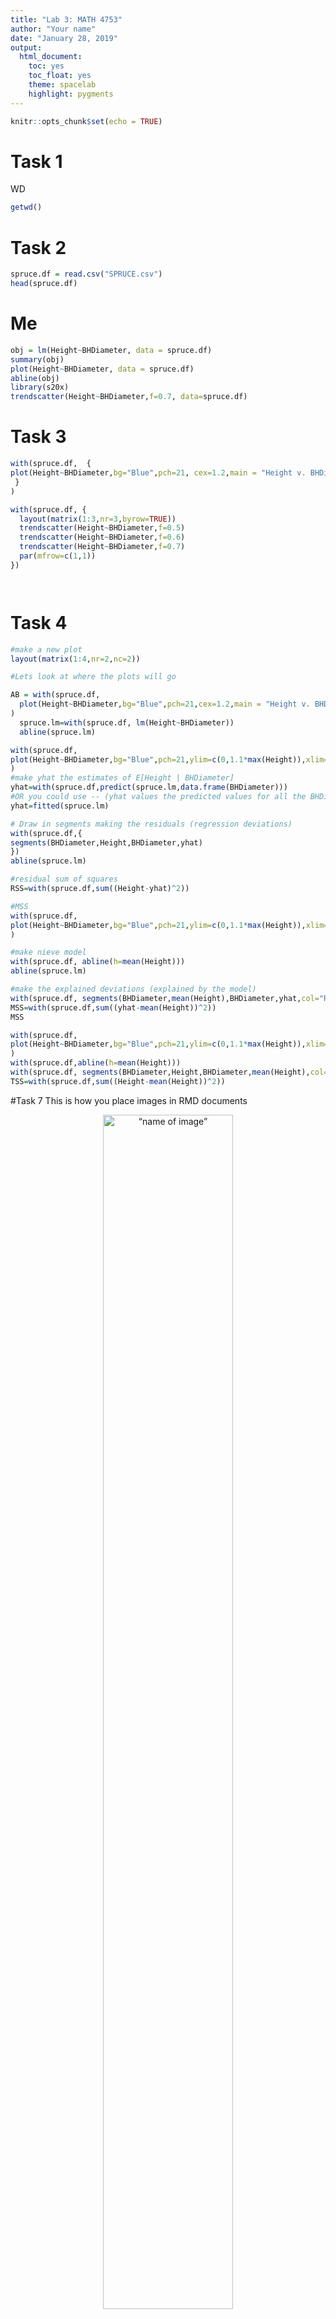 ```yaml
---
title: "Lab 3: MATH 4753"
author: "Your name"
date: "January 28, 2019"
output: 
  html_document:
    toc: yes
    toc_float: yes
    theme: spacelab
    highlight: pygments
---
```


```r
knitr::opts_chunk$set(echo = TRUE)
```

# Task 1

WD

```r
getwd()
```

# Task 2

```r
spruce.df = read.csv("SPRUCE.csv")
head(spruce.df)
```



# Me

```r
obj = lm(Height~BHDiameter, data = spruce.df)
summary(obj)
plot(Height~BHDiameter, data = spruce.df)
abline(obj)
library(s20x)
trendscatter(Height~BHDiameter,f=0.7, data=spruce.df)
```

# Task 3

```r
with(spruce.df,  {
plot(Height~BHDiameter,bg="Blue",pch=21, cex=1.2,main = "Height v. BHDiameter", ylim=c(0,1.1*max(Height)),xlim=c(0,1.1*max(BHDiameter)))
 }
)

with(spruce.df, {
  layout(matrix(1:3,nr=3,byrow=TRUE))
  trendscatter(Height~BHDiameter,f=0.5)
  trendscatter(Height~BHDiameter,f=0.6)
  trendscatter(Height~BHDiameter,f=0.7)
  par(mfrow=c(1,1))
})




```

# Task 4

```r
#make a new plot
layout(matrix(1:4,nr=2,nc=2))

#Lets look at where the plots will go

AB = with(spruce.df, 
  plot(Height~BHDiameter,bg="Blue",pch=21,cex=1.2,main = "Height v. BHDiameter (with least squares regression line",ylim=c(0,1.1*max(Height)),xlim=c(0,1.1*max(BHDiameter)))
)
  spruce.lm=with(spruce.df, lm(Height~BHDiameter))
  abline(spruce.lm)

with(spruce.df, 
plot(Height~BHDiameter,bg="Blue",pch=21,ylim=c(0,1.1*max(Height)),xlim=c(0,1.1*max(BHDiameter)))
)
#make yhat the estimates of E[Height | BHDiameter]
yhat=with(spruce.df,predict(spruce.lm,data.frame(BHDiameter)))
#OR you could use -- (yhat values the predicted values for all the BHDiameter values )
yhat=fitted(spruce.lm)

# Draw in segments making the residuals (regression deviations)
with(spruce.df,{
segments(BHDiameter,Height,BHDiameter,yhat)
})
abline(spruce.lm)

#residual sum of squares
RSS=with(spruce.df,sum((Height-yhat)^2))

#MSS
with(spruce.df, 
plot(Height~BHDiameter,bg="Blue",pch=21,ylim=c(0,1.1*max(Height)),xlim=c(0,1.1*max(BHDiameter)))
)

#make nieve model
with(spruce.df, abline(h=mean(Height)))
abline(spruce.lm)

#make the explained deviations (explained by the model)
with(spruce.df, segments(BHDiameter,mean(Height),BHDiameter,yhat,col="Red"))
MSS=with(spruce.df,sum((yhat-mean(Height))^2))
MSS

with(spruce.df, 
plot(Height~BHDiameter,bg="Blue",pch=21,ylim=c(0,1.1*max(Height)),xlim=c(0,1.1*max(BHDiameter)))
)
with(spruce.df,abline(h=mean(Height)))
with(spruce.df, segments(BHDiameter,Height,BHDiameter,mean(Height),col="Green"))
TSS=with(spruce.df,sum((Height-mean(Height))^2))

```

#Task 7
This is how you place images in RMD documents

<center>
!["name of image"](gHeight.png){ width=70% }
</center>


